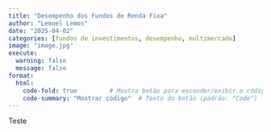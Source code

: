 ```yaml
---
title: "Desempenho dos Fundos de Renda Fixa"
author: "Lemuel Lemos"
date: "2025-04-02"
categories: [fundos de investimentos, desempenho, multimercado]
image: "image.jpg"
execute:
  warning: false
  message: false
format:
  html:
    code-fold: true         # Mostra botão para esconder/exibir o código
    code-summary: "Mostrar código"  # Texto do botão (padrão: "Code")
---
```


Teste

